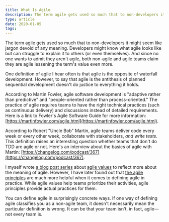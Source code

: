 ```yaml
---
title: What Is Agile
description: The term agile gets used so much that to non-developers it might seem like jargon devoid of any meaning.
type: article
date: 2020-01-05
tags:
---
```


The term agile gets used so much that to non-developers it might seem like jargon devoid of any meaning. Developers might know what agile looks like but can struggle to explain it to others (or even themselves). And since no one wants to admit they aren't agile, both non-agile and agile teams claim they are agile lessening the term's value even more.

One definition of agile I hear often is that agile is the opposite of waterfall development. However, to say that agile is the antithesis of planned sequential development doesn't do justice to everything it holds.

According to Martin Fowler, agile software development is "adaptive rather than predictive" and "people-oriented rather than process-oriented." The practice of agile requires teams to have the right technical practices (such as continuous delivery) and discussions instead of detailed requirements. Here is a link to Fowler's Agile Software Guide for more information: [https://martinfowler.com/agile.html](https://martinfowler.com/agile.html).

According to Robert "Uncle Bob" Martin, agile teams deliver code every week or every other week, collaborate with stakeholders, _and write tests_. This definition raises an interesting question whether teams that don't do TDD are agile or not. Here's an interview about the basics of agile with Martin: [https://changelog.com/podcast/367](https://changelog.com/podcast/367).

I myself wrote [a blog post series](/posts/individuals-and-interactions-over-processes-and-tools/) about [agile values](https://agilemanifesto.org/) to reflect more about the meaning of agile. However, I have later found out that [the agile principles](https://agilemanifesto.org/principles.html) are much more helpful when it comes to defining agile in practice. While agile values help teams prioritize their activities, agile principles provide actual practices for them.

You can define agile in surprisingly concrete ways. If one way of defining agile classifies you as a non-agile team, it doesn't necessarily mean the particular definition is wrong. It can be that your team isn't, in fact, agile—not every team is.
